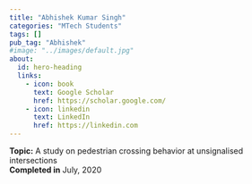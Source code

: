 ```yaml
---
title: "Abhishek Kumar Singh"
categories: "MTech Students"
tags: []
pub_tag: "Abhishek"
#image: "../images/default.jpg"
about:
  id: hero-heading
  links:
    - icon: book
      text: Google Scholar
      href: https://scholar.google.com/
    - icon: linkedin
      text: LinkedIn
      href: https://linkedin.com
---
```


:::{#hero-heading}

**Topic:** A study on pedestrian crossing behavior at unsignalised intersections
 <br>
**Completed in** July, 2020
:::

